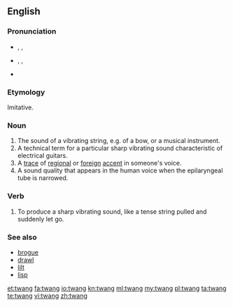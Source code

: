 ==English==

===Pronunciation===
* {{enPR|twăng}}, {{IPA|/twæŋ/}}, {{X-SAMPA|/tw{N/}}
* {{context|also}} {{a|US}} {{enPR|twāng}}, {{IPA|/tweɪŋ/}}, {{X-SAMPA|/tweIN/}}
* {{rhymes|æŋ}}

===Etymology===
Imitative.

===Noun===
{{en-noun}}

# The sound of a vibrating string, e.g. of a bow, or a musical instrument.
# A technical term for a particular sharp vibrating sound characteristic of electrical guitars.
# A [[trace]] of [[regional]] or [[foreign]] [[accent]] in someone's voice.
# A sound quality that appears in the human voice when the epilaryngeal tube is narrowed.

===Verb===
{{en-verb}}

# To produce a sharp vibrating sound, like a tense string pulled and suddenly let go.

===See also===
* [[brogue]]
* [[drawl]]
* [[lilt]]
* [[lisp]]

[[et:twang]]
[[fa:twang]]
[[io:twang]]
[[kn:twang]]
[[ml:twang]]
[[my:twang]]
[[pl:twang]]
[[ta:twang]]
[[te:twang]]
[[vi:twang]]
[[zh:twang]]